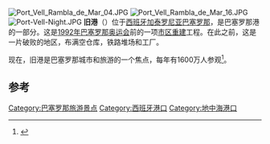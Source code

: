 [[File:Port_Vell_Rambla_de_Mar_04.JPG|thumb]]
[[File:Port_Vell_Rambla_de_Mar_16.JPG|thumb]]
[[File:Port-Vell-Night.JPG|thumb]]
'''旧港'''（{{lang-ca|Port Vell}}）位于[[西班牙|西班牙]][[加泰罗尼亚|加泰罗尼亚]][[巴塞罗那|巴塞罗那]]，是巴塞罗那港的一部分。这是[[1992年巴塞罗那奥运会|1992年巴塞罗那奥运会]]前的一项[[市区重建|市区重建]]工程。在此之前，这是一片破败的地区，布满空仓库，铁路堆场和工厂。

现在，旧港是巴塞罗那城市和旅游的一个焦点，每年有1600万人参观<ref name=PortDeBarcelona1>{{cite web|url=http://www.portvellbcn.com/en/|title=Port De Barcelona|access-date=2012-02-19|archive-date=2017-06-09|archive-url=https://web.archive.org/web/20170609011216/http://www.portvellbcn.com/en|dead-url=yes}}</ref>。

{{Wide image|Port Vell, Barcelona, Spain - Jan 2007.jpg|800px|}}

==参考==
{{reflist}}

{{coord|41|22|36.3|N|2|11|4.7|E|display=title}}

[[Category:巴塞罗那旅游景点|Category:巴塞罗那旅游景点]]
[[Category:西班牙港口|Category:西班牙港口]]
[[Category:地中海港口|Category:地中海港口]]